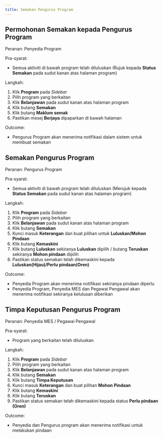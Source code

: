 ```yaml
---
title: Semakan Pengurus Program
---
```


## Permohonan Semakan kepada Pengurus Program
Peranan: Penyedia Program

Pra-syarat:
* Semua aktiviti di bawah program telah diluluskan (Rujuk kepada **Status Semakan** pada sudut kanan atas halaman program)

Langkah:
1. Klik **Program** pada *Sidebar*
2. Pilih program yang berkaitan
3. Klik **Belanjawan** pada sudut kanan atas halaman program
4. Klik butang **Semakan**  
5. Klik butang **Maklum semak**
6. Pastikan mesej **Berjaya** dipaparkan di bawah halaman

Outcome:
* Pengurus Program akan menerima notifikasi dalam sistem untuk membuat semakan 

## Semakan Pengurus Program
Peranan: Pengurus Program

Pra-syarat:
* Semua aktiviti di bawah program telah diluluskan (Merujuk kepada **Status Semakan** pada sudut kanan atas halaman program)

Langkah:
1. Klik **Program** pada *Sidebar*
2. Pilih program yang berkaitan
3. Klik **Belanjawan** pada sudut kanan atas halaman program
4. Klik butang **Semakan** 
5. Kunci masuk **Keterangan** dan buat pilihan untuk **Luluskan/Mohon Pindaan**
6. Klik butang **Kemaskini**
7. Klik butang **Luluskan** sekiranya **Luluskan** dipilih / butang **Teruskan** sekiranya **Mohon pindaan** dipilih
8. Pastikan status semakan telah dikemaskini kepada **Luluskan(Hijau)/Perlu pindaan(Oren)**

Outcome:
* Penyedia Program akan menerima notifikasi sekiranya pindaan diperlu
* Penyedia Program, Penyedia MES dan Pegawai Pengawal akan menerima notifikasi sekiranya kelulusan diberikan


## Timpa Keputusan Pengurus Program
Peranan: Penyedia MES / Pegawai Pengawal

Pra-syarat:
* Program yang berkaitan telah diluluskan

Langkah:
1. Klik **Program** pada *Sidebar*
2. Pilih program yang berkaitan
3. Klik **Belanjawan** pada sudut kanan atas halaman program
4. Klik butang **Semakan** 
5. Klik butang **Timpa Keputusan** 
6. Kunci masuk **Keterangan** dan buat pilihan **Mohon Pindaan**
7. Klik butang **Kemaskini**
8. Klik butang **Teruskan** 
9. Pastikan status semakan telah dikemaskini kepada status **Perlu pindaan (Oren)**

Outcome:
* Penyedia dan Pengurus program akan menerima notifikasi untuk melakukan pindaan 